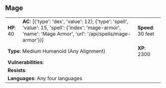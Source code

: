 ## Mage {#monster-mage}

```{=html}
<table class="table table-striped">
    <tbody>
        <tr>                    
            <td><b>HP</b>: 40</td>
            <td><b>AC</b>: [{'type': 'dex', 'value': 12}, {'type': 'spell', 'value': 15, 'spell': {'index': 'mage-armor', 'name': 'Mage Armor', 'url': '/api/spells/mage-armor'}}]</td>
            <td><b>Speed</b>: 30 feet</td>
        </tr>
        <tr>
            <td colspan="2"><b>Type</b>: Medium Humanoid (Any Alignment)</td>
            <td><b>XP</b>: 2300</td>
        </tr>
        <tr>
            <td colspan="3"><b>Vulnerabilities</b>: </td>
        </tr>
        <tr>
            <td colspan="3"><b>Resists</b>: </td>
        </tr>
        <tr>
            <td colspan="3"><b>Languages</b>: Any four languages</td>
        </tr>
    </tbody>
</table>
```
